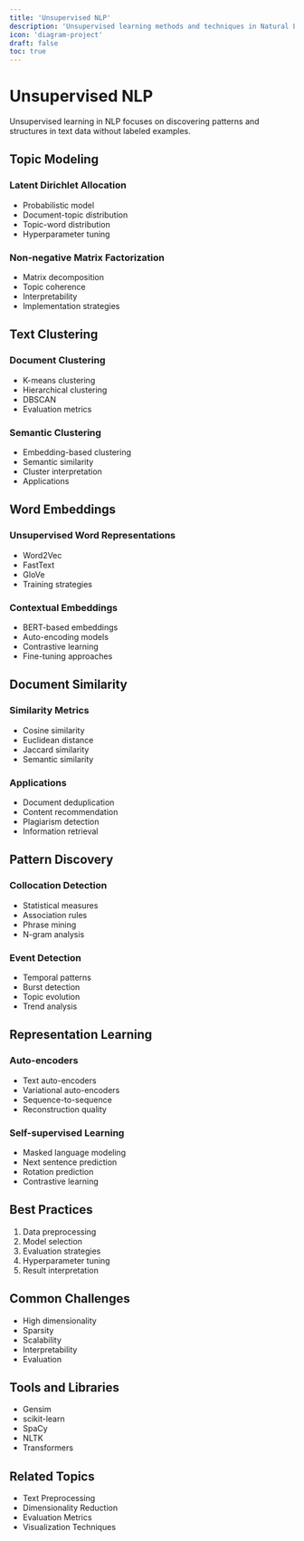 ```yaml
---
title: 'Unsupervised NLP'
description: 'Unsupervised learning methods and techniques in Natural Language Processing'
icon: 'diagram-project'
draft: false
toc: true
---
```


# Unsupervised NLP

Unsupervised learning in NLP focuses on discovering patterns and structures in text data without labeled examples.

## Topic Modeling

### Latent Dirichlet Allocation
- Probabilistic model
- Document-topic distribution
- Topic-word distribution
- Hyperparameter tuning

### Non-negative Matrix Factorization
- Matrix decomposition
- Topic coherence
- Interpretability
- Implementation strategies

## Text Clustering

### Document Clustering
- K-means clustering
- Hierarchical clustering
- DBSCAN
- Evaluation metrics

### Semantic Clustering
- Embedding-based clustering
- Semantic similarity
- Cluster interpretation
- Applications

## Word Embeddings

### Unsupervised Word Representations
- Word2Vec
- FastText
- GloVe
- Training strategies

### Contextual Embeddings
- BERT-based embeddings
- Auto-encoding models
- Contrastive learning
- Fine-tuning approaches

## Document Similarity

### Similarity Metrics
- Cosine similarity
- Euclidean distance
- Jaccard similarity
- Semantic similarity

### Applications
- Document deduplication
- Content recommendation
- Plagiarism detection
- Information retrieval

## Pattern Discovery

### Collocation Detection
- Statistical measures
- Association rules
- Phrase mining
- N-gram analysis

### Event Detection
- Temporal patterns
- Burst detection
- Topic evolution
- Trend analysis

## Representation Learning

### Auto-encoders
- Text auto-encoders
- Variational auto-encoders
- Sequence-to-sequence
- Reconstruction quality

### Self-supervised Learning
- Masked language modeling
- Next sentence prediction
- Rotation prediction
- Contrastive learning

## Best Practices

1. Data preprocessing
2. Model selection
3. Evaluation strategies
4. Hyperparameter tuning
5. Result interpretation

## Common Challenges

- High dimensionality
- Sparsity
- Scalability
- Interpretability
- Evaluation

## Tools and Libraries

- Gensim
- scikit-learn
- SpaCy
- NLTK
- Transformers

## Related Topics

- Text Preprocessing
- Dimensionality Reduction
- Evaluation Metrics
- Visualization Techniques
